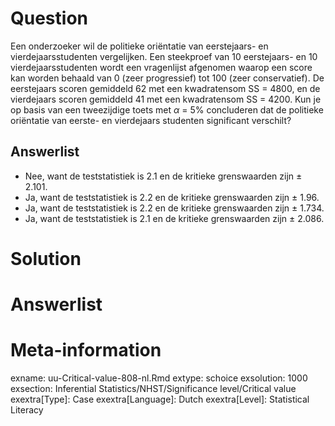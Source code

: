 
Question
========
  
Een onderzoeker wil de politieke oriëntatie van eerstejaars- en vierdejaarsstudenten vergelijken. Een steekproef van 10 eerstejaars- en 10 vierdejaarsstudenten wordt een vragenlijst afgenomen waarop een score kan worden behaald van 0 (zeer progressief) tot 100 (zeer conservatief). De eerstejaars scoren gemiddeld 62 met een kwadratensom SS = 4800, en de vierdejaars scoren gemiddeld 41 met een kwadratensom SS = 4200. Kun je op basis van een tweezijdige toets met $\alpha$ = 5% concluderen dat de politieke oriëntatie van eerste- en vierdejaars studenten significant verschilt?
  
Answerlist
----------
* Nee, want de teststatistiek is 2.1 en de kritieke grenswaarden zijn $\pm$ 2.101. 
* Ja, want de teststatistiek is 2.2 en de kritieke grenswaarden zijn $\pm$ 1.96.
* Ja, want de teststatistiek is 2.2 en de kritieke grenswaarden zijn $\pm$ 1.734. 
* Ja, want de teststatistiek is 2.1 en de kritieke grenswaarden zijn $\pm$ 2.086. 



Solution
========
  


Answerlist
========



Meta-information
================
exname: uu-Critical-value-808-nl.Rmd
extype: schoice
exsolution: 1000
exsection: Inferential Statistics/NHST/Significance level/Critical value
exextra[Type]: Case
exextra[Language]: Dutch
exextra[Level]: Statistical Literacy
